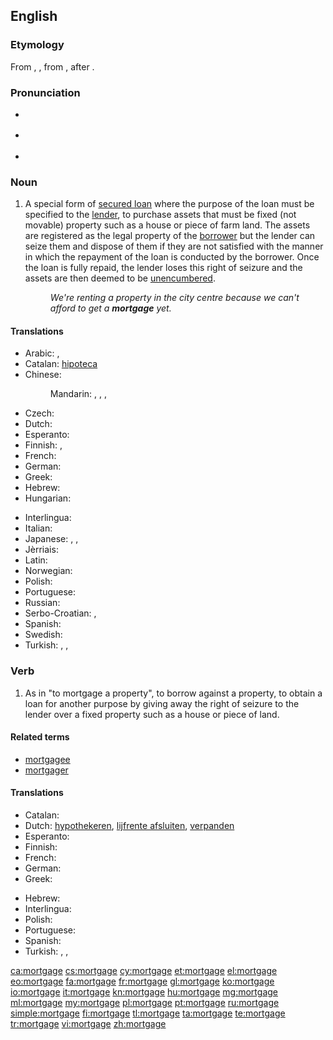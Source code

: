 {{wikipedia}}
==English==

===Etymology===
From {{etyl|xno}} {{term|mortgage|lang=xno}}, {{etyl|frm}} {{term|mortgage|lang=frm}}, from {{etyl|fro}} {{term|mort gage||dead pledge}}, after {{etyl|la}} {{term|mortuum vadium}}.

===Pronunciation===
* {{a|UK}} {{IPA|/ˈmɔː.ɡɪdʒ/}}
* {{a|US}} {{IPA|/ˈmɔɹ.ɡɪdʒ/}}
* {{audio|En-us-mortgage.ogg|Audio (US)}}

===Noun===
{{en-noun}}

# A special form of [[secured loan]] where the purpose of the loan must be specified to the [[lender]], to purchase assets that must be fixed (not movable) property such as a house or piece of farm land. The assets are registered as the legal property of the [[borrower]] but the lender can seize them and dispose of them if they are not satisfied with the manner in which the repayment of the loan is conducted by the borrower. Once the loan is fully repaid, the lender loses this right of seizure and the assets are then deemed to be [[unencumbered]].
#: ''We're renting a property in the city centre because we can't afford to get a '''mortgage''' yet.''

====Translations====
{{trans-top|special form of secured loan}}
* Arabic: {{t-|ar|رهن|m|tr=rahn}}, {{t-|ar|رهن عقاري|m|tr=rahn `aqāriy}}
* Catalan: [[hipoteca]] {{f}}
* Chinese:
*: Mandarin: {{t|cmn|抵押|tr=dǐyā|sc=Hani}}, {{t|cmn|抵押貸款|sc=Hani}}, {{t|cmn|抵押贷款|tr=dǐyā dàikuǎn|sc=Hani}}, {{t|cmn|按揭|tr=ànjiē|sc=Hani}}
* Czech: {{t-|cs|hypotéka|f}}
* Dutch: {{t+|nl|hypotheek|m}}
* Esperanto: {{t-|eo|hipoteko}}
* Finnish: {{t+|fi|asuntolaina}}, {{t-|fi|kiinnelaina}}
* French: {{t+|fr|hypothèque|f}}
* German: {{t+|de|Hypothek|f}}
* Greek: {{t+|el|υποθήκη|f|tr=ypothíki}}
* Hebrew: {{t+|he|משכנתא|f|tr=mashkánta}}
* Hungarian: {{t+|hu|jelzálog}}
{{trans-mid}}
* Interlingua: {{t-|ia|hypotheca}}
* Italian: {{t+|it|ipoteca|f}}
* Japanese: {{t+|ja|抵当|tr=ていとう, teitō}}, {{t+|ja|抵当権|tr=ていとうけん, teitōken}}, {{t-|ja|住宅ローン|tr=じゅうたくローン, jūtaku-rōn}}
* Jèrriais: {{tø|roa-jer|hypothèque|f}}
* Latin: {{t-|la|hypotheca|f}}
* Norwegian: {{t-|no|hypothek|n}}
* Polish: {{t+|pl|hipoteka|f}}
* Portuguese: {{t+|pt|hipoteca|f}}
* Russian: {{t+|ru|ипотека|f|tr=ipotéka}}
* Serbo-Croatian: {{t|sh|hipoteka|f}}, {{t|sh|хипотека|f}}
* Spanish: {{t+|es|hipoteca|f}}
* Swedish: {{t-|sv|hypothek|n}}
* Turkish: {{t+|tr|ipotek}}, {{t+|tr|rehin}}, {{t+|tr|tutu}}
{{trans-bottom}}

===Verb===
{{en-verb|mortgag|ing}}

# As in "to mortgage a property", to borrow against a property, to obtain a loan for another purpose by giving away the right of seizure to the lender over a fixed property such as a house or piece of land.

====Related terms====
* [[mortgagee]]
* [[mortgager]]

====Translations====
{{trans-top|to borrow against a property}}
* Catalan: {{t+|ca|hipotecar}}
* Dutch: [[hypothekeren]], [[lijfrente afsluiten]], [[verpanden]]
* Esperanto: {{t-|eo|hipoteki}}
* Finnish: {{t+|fi|kiinnittää}}
* French: {{t+|fr|hypothéquer}}
* German: {{t-|de|verpfänden}}
* Greek: {{t+|el|υποθηκεύω|tr=ypothikévo}}
{{trans-mid}}
* Hebrew: {{t+|he|משכן|tr=mishkén}}
* Interlingua: {{t-|ia|hypothecar}}
* Polish: {{t-|pl|obciążać hipotekę}}
* Portuguese: {{t+|pt|hipotecar}}
* Spanish: {{t+|es|hipotecar}}
* Turkish: {{t-|tr|ipotek vermek}}, {{t-|tr|rehin vermek}}, {{t-|tr|tutu vermek}}
{{trans-bottom}}

[[ca:mortgage]]
[[cs:mortgage]]
[[cy:mortgage]]
[[et:mortgage]]
[[el:mortgage]]
[[eo:mortgage]]
[[fa:mortgage]]
[[fr:mortgage]]
[[gl:mortgage]]
[[ko:mortgage]]
[[io:mortgage]]
[[it:mortgage]]
[[kn:mortgage]]
[[hu:mortgage]]
[[mg:mortgage]]
[[ml:mortgage]]
[[my:mortgage]]
[[pl:mortgage]]
[[pt:mortgage]]
[[ru:mortgage]]
[[simple:mortgage]]
[[fi:mortgage]]
[[tl:mortgage]]
[[ta:mortgage]]
[[te:mortgage]]
[[tr:mortgage]]
[[vi:mortgage]]
[[zh:mortgage]]